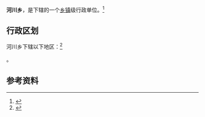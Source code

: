 {{中国乡级行政区|64/04/02/201/000}}

'''河川乡'''，是{{PRC admin/fullname|64/04/02/201/000|3}}下辖的一个[[乡镇|乡镇]]级行政单位。<ref>{{PRC admin/ref sgc|{{PRC admin/parent|64/04/02/201/000}}}}</ref>

== 行政区划 ==

河川乡下辖以下地区：<ref>{{PRC admin/ref sgc|64/04/02/201/000}}</ref>

{{PRC admin/children|64/04/02/201/000}}。

== 参考资料 ==

{{reflist}}

{{行政区划小作品}}
{{PRC admin/navcat|64/04/02/201/000}}